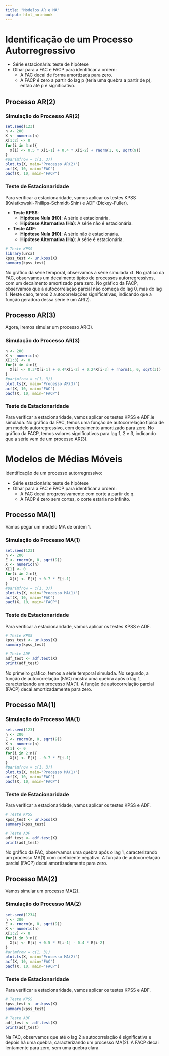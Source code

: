 ---
title: "Modelos AR e MA"
output: html_notebook
---

# Identificação de um Processo Autorregressivo

-   Série estacionária: teste de hipótese
-   Olhar para a FAC e FACP para identificar a ordem:
    -   A FAC decai de forma amortizada para zero.
    -   A FACP é zero a partir do lag p (teria uma quebra a partir de p), então até p é significativo.

## Processo AR(2)

### Simulação do Processo AR(2)

```{r}
set.seed(123)
n <- 200
X <- numeric(n)
X[1:2] <- 0
for(i in 3:n){
  X[i] <- 0.5 * X[i-1] + 0.4 * X[i-2] + rnorm(1, 0, sqrt(9))
}
#par(mfrow = c(1, 3))
plot.ts(X, main="Processo AR(2)")
acf(X, 10, main="FAC")
pacf(X, 10, main="FACP")
```

### Teste de Estacionaridade

Para verificar a estacionaridade, vamos aplicar os testes KPSS (Kwiatkowski-Phillips-Schmidt-Shin) e ADF (Dickey-Fuller).

-   **Teste KPSS**:
    -   **Hipótese Nula (H0)**: A série é estacionária.
    -   **Hipótese Alternativa (Ha)**: A série não é estacionária.
-   **Teste ADF**:
    -   **Hipótese Nula (H0)**: A série não é estacionária.
    -   **Hipótese Alternativa (Ha)**: A série é estacionária.

```{r}
# Teste KPSS
library(urca)
kpss_test <- ur.kpss(X)
summary(kpss_test)


```

No gráfico da série temporal, observamos a série simulada xt. No gráfico da FAC, observamos um decaimento típico de processos autorregressivos, com um decaimento amortizado para zero. No gráfico da FACP, observamos que a autocorrelação parcial não começa do lag 0, mas do lag 1. Neste caso, temos 2 autocorrelações significativas, indicando que a função geradora dessa série é um AR(2).

## Processo AR(3)

Agora, iremos simular um processo AR(3).

### Simulação do Processo AR(3)

```{r}
n <- 200
X <- numeric(n)
X[1:3] <- 0
for(i in 4:n){
  X[i] <- 0.3*X[i-1] + 0.4*X[i-2] + 0.2*X[i-3] + rnorm(1, 0, sqrt(3))
}
#par(mfrow = c(1, 3))
plot.ts(X, main="Processo AR(3)")
acf(X, 10, main="FAC")
pacf(X, 10, main="FACP")
```

### Teste de Estacionaridade

Para verificar a estacionaridade, vamos aplicar os testes KPSS e ADF.ie simulada. No gráfico da FAC, temos uma função de autocorrelação típica de um modelo autorregressivo, com decaimento amortizado para zero. No gráfico da FACP, temos valores significativos para lag 1, 2 e 3, indicando que a série vem de um processo AR(3).

# Modelos de Médias Móveis

Identificação de um processo autorregressivo:

-   Série estacionária: teste de hipótese
-   Olhar para a FAC e FACP para identificar a ordem:
    -   A FAC decai progressivamente com corte a partir de q.
    -   A FACP é zero sem cortes, o corte estaria no infinito.

## Processo MA(1)

Vamos pegar um modelo MA de ordem 1.

### Simulação do Processo MA(1)

```{r}
set.seed(123)
n <- 200
E <- rnorm(n, 0, sqrt(9))
X <- numeric(n)
X[1] <- 0
for(i in 2:n){
  X[i] <- E[i] + 0.7 * E[i-1]
}
#par(mfrow = c(1, 3))
plot.ts(X, main="Processo MA(1)")
acf(X, 10, main="FAC")
pacf(X, 10, main="FACP")
```

### Teste de Estacionaridade

Para verificar a estacionaridade, vamos aplicar os testes KPSS e ADF.

```{r}
# Teste KPSS
kpss_test <- ur.kpss(X)
summary(kpss_test)

# Teste ADF
adf_test <- adf.test(X)
print(adf_test)
```

No primeiro gráfico, temos a série temporal simulada. No segundo, a função de autocorrelação (FAC) mostra uma quebra após o lag 1, caracterizando um processo MA(1). A função de autocorrelação parcial (FACP) decai amortizadamente para zero.

## Processo MA(1)

### Simulação do Processo MA(1)

```{r}
set.seed(123)
n <- 200
E <- rnorm(n, 0, sqrt(9))
X <- numeric(n)
X[1] <- 0
for(i in 2:n){
  X[i] <- E[i] - 0.7 * E[i-1]
}
#par(mfrow = c(1, 3))
plot.ts(X, main="Processo MA(1)")
acf(X, 10, main="FAC")
pacf(X, 10, main="FACP")
```

### Teste de Estacionaridade

Para verificar a estacionaridade, vamos aplicar os testes KPSS e ADF.

```{r}
# Teste KPSS
kpss_test <- ur.kpss(X)
summary(kpss_test)

# Teste ADF
adf_test <- adf.test(X)
print(adf_test)
```

No gráfico da FAC, observamos uma quebra após o lag 1, caracterizando um processo MA(1) com coeficiente negativo. A função de autocorrelação parcial (FACP) decai amortizadamente para zero.

## Processo MA(2)

Vamos simular um processo MA(2).

### Simulação do Processo MA(2)

```{r}
set.seed(1234)
n <- 200
E <- rnorm(n, 0, sqrt(9))
X <- numeric(n)
X[1:2] <- 0
for(i in 3:n){
  X[i] <- E[i] + 0.5 * E[i-1] - 0.4 * E[i-2]
}
#ar(mfrow = c(1, 3))
plot.ts(X, main="Processo MA(2)")
acf(X, 10, main="FAC")
pacf(X, 10, main="FACP")
```

### Teste de Estacionaridade

Para verificar a estacionaridade, vamos aplicar os testes KPSS e ADF.

```{r}
# Teste KPSS
kpss_test <- ur.kpss(X)
summary(kpss_test)

# Teste ADF
adf_test <- adf.test(X)
print(adf_test)
```

Na FAC, observamos que até o lag 2 a autocorrelação é significativa e depois há uma quebra, caracterizando um processo MA(2). A FACP decai lentamente para zero, sem uma quebra clara.
